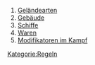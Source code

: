 # [[Geländearten]]
# [[Gebäude]]
# [[Schiffe]]
# [[Waren]]
# [[Modifikatoren im Kampf]]

[[Kategorie:Regeln]]